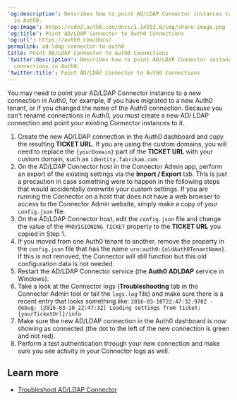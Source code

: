 ---
'og:description': Describes how to point AD/LDAP Connector instances to a new connections
  in Auth0.
'og:image': https://cdn2.auth0.com/docs/1.14553.0/img/share-image.png
'og:title': Point AD/LDAP Connector to Auth0 Connections
'og:url': https://auth0.com/docs/
permalink: ad-ldap-connector-to-auth0
title: Point AD/LDAP Connector to Auth0 Connections
'twitter:description': Describes how to point AD/LDAP Connector instances to a new
  connections in Auth0.
'twitter:title': Point AD/LDAP Connector to Auth0 Connections
---
You may need to point your AD/LDAP Connector instance to a new connection in Auth0, for example, If you have migrated to a new Auth0 tenant, or if you changed the name of the Auth0 connection. Because you can't rename connections in Auth0, you must create a new AD/ LDAP connection and point your existing Connector instances to it.

1. Create the new AD/LDAP connection in the Auth0 dashboard and copy the resulting **TICKET URL**. If you are using the custom domains, you will need to replace the `{yourDomain}` part of the **TICKET URL** with your custom domain, such as `identity.fabrikam.com`.
2. On the AD/LDAP Connector host in the Connector Admin app, perform an export of the existing settings via the **Import / Export** tab. This is just a precaution in case something were to happen in the following steps that would accidentally overwrite your custom settings. If you are running the Connector on a host that does not have a web browser to access to the Connector Admin website, simply make a copy of your `config.json` file.
3. On the AD/LDAP Connector host, edit the `config.json` file and change the value of the `PROVISIONING_TICKET` property to the **TICKET URL** you copied in Step 1.
4. If you moved from one Auth0 tenant to another, remove the property in the `config.json` file that has the name `urn:auth0:{oldAuth0TenantName}`. If this is not removed, the Connector will still function but this old configuration data is not needed.
5. Restart the AD/LDAP Connector service (the **Auth0 ADLDAP** service in Windows).
6. Take a look at the Connector logs (**Troubleshooting** tab in the Connector Admin tool or tail the `logs.log` file) and make sure there is a recent entry that looks something like: `2016-03-10T22:47:32.970Z - debug: [2016-03-10 22:47:32] Loading settings from ticket: {yourTicketUrl}/info`
7. Make sure the new AD/LDAP connection in the Auth0 dashboard is now showing as connected (the dot to the left of the new connection is green and not red).
8. Perform a test authentication through your new connection and make sure you see activity in your Connector logs as well.

## Learn more

* [Troubleshoot AD/LDAP Connector](/docs/troubleshoot/integration-extensibility-issues/troubleshoot-ad-ldap-connector)